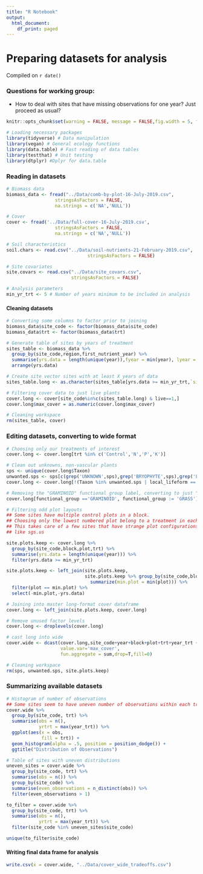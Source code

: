 ```yaml
---
title: "R Notebook"
output:
  html_document:
    df_print: paged
---
```


# Preparing datasets for analysis

Compiled on `r date()`

### Questions for working group:

* How to deal with sites that have missing observations for one year? Just proceed as usual?

```r
knitr::opts_chunk$set(warning = FALSE, message = FALSE,fig.width = 5, fig.height = 3.5)

# Loading necessary packages
library(tidyverse) # Data manipulation
library(vegan) # General ecology functions
library(data.table) # Fast reading of data tables
library(testthat) # Unit testing
library(dtplyr) #Dplyr for data.table
```

### Reading in datasets

```r
# Biomass data
biomass_data <- fread("../Data/comb-by-plot-16-July-2019.csv",
                  stringsAsFactors = FALSE,
                  na.strings = c('NA','NULL'))

# Cover
cover <- fread('../Data/full-cover-16-July-2019.csv',
                  stringsAsFactors = FALSE,
                  na.strings = c('NA','NULL'))

# Soil characteristics
soil.chars <- read.csv("../Data/soil-nutrients-21-February-2019.csv",
                              stringsAsFactors = FALSE)

# Site covariates
site.covars <- read.csv("../Data/site_covars.csv",
                        stringsAsFactors = FALSE)

# Analysis parameters
min_yr_trt <- 5 # Number of years minimum to be included in analysis
```

#### Cleaning datasets

```r
# Converting some columns to factor prior to joining
biomass_data$site_code <- factor(biomass_data$site_code)
biomass_data$trt <- factor(biomass_data$trt)

# Generate table of sites by years of treatment
sites_table <- biomass_data %>% 
  group_by(site_code,region,first_nutrient_year) %>% 
  summarise(yrs.data = length(unique(year)),fyear = min(year), lyear = max(year)) %>% 
  arrange(yrs.data)

# Create site vector sites with at least X years of data
sites_table.long <- as.character(sites_table[yrs.data >= min_yr_trt,`site_code`])

# Filtering cover data to just live plants
cover.long <- cover[site_code%in%c(sites_table.long) & live==1,]
cover.long$max_cover = as.numeric(cover.long$max_cover)

# Cleaning workspace
rm(sites_table, cover)
```

### Editing datasets, converting to wide format

```r
# Choosing only our treatments of interest
cover.long <- cover.long[trt %in% c('Control','N','P','K')]

# Clean out unknowns, non-vascular plants
sps <- unique(cover.long$Taxon)
unwanted.sps <- sps[c(grep('UNKNOWN',sps),grep('BRYOPHYTE',sps),grep('LICHEN',sps))]
cover.long <- cover.long[!(Taxon %in% unwanted.sps | local_lifeform == 'MOSS' | functional_group == 'BRYOPHYTE')]

# Removing the "GRAMINOID" functional group label, converting to just "GRASS"
cover.long[functional_group =='GRAMINOID', functional_group := 'GRASS']

# Filtering odd plot layouts
## Some sites have multiple control plots in a block.
## Choosing only the lowest numbered plot belong to a treatment in each block.
## This takes care of a few sites that have strange plot configurations,
## like sgs.us

site.plots.keep <- cover.long %>% 
  group_by(site_code,block,plot,trt) %>% 
  summarise(yrs.data = length(unique(year))) %>% 
  filter(yrs.data >= min_yr_trt)

site.plots.keep <- left_join(site.plots.keep,
                             site.plots.keep %>% group_by(site_code,block,trt) %>% 
                               summarize(min.plot = min(plot))) %>% 
  filter(plot == min.plot) %>% 
  select(-min.plot,-yrs.data)

# Joining into master long-format cover dataframe
cover.long <- left_join(site.plots.keep, cover.long)

# Remove unused factor levels
cover.long <- droplevels(cover.long) 

# cast long into wide
cover.wide <- dcast(cover.long,site_code+year+block+plot+trt+year_trt ~ Taxon,
                    value.var='max_cover', 
                    fun.aggregate = sum,drop=T,fill=0)

# Cleaning workspace
rm(sps, unwanted.sps, site.plots.keep)
```

### Summarizing available datasets

```r
# Histogram of number of observations
## Some sites seem to have uneven number of observations within each treatment
cover.wide %>% 
  group_by(site_code, trt) %>%
  summarise(obs = n(),
            yrtrt = max(year_trt)) %>%
  ggplot(aes(x = obs,
             fill = trt)) +
  geom_histogram(alpha = .5, position = position_dodge()) +
  ggtitle("Distribution of Observations")

# Table of sites with uneven distributions
uneven_sites = cover.wide %>% 
  group_by(site_code, trt) %>%
  summarise(obs = n()) %>%
  group_by(site_code) %>%
  summarise(even_observations = n_distinct(obs)) %>%
  filter(even_observations > 1)

to_filter = cover.wide %>% 
  group_by(site_code, trt) %>%
  summarise(obs = n(),
            yrtrt = max(year_trt)) %>%
  filter(site_code %in% uneven_sites$site_code)

unique(to_filter$site_code)
```

#### Writing final data frame for analysis

```r
write.csv(x = cover.wide, "../Data/cover_wide_tradeoffs.csv")
```

